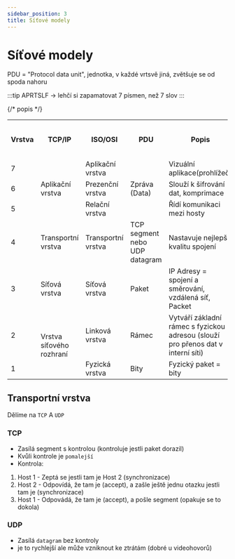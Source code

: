 ```yaml
---
sidebar_position: 3
title: Síťové modely
---
```


# Síťové modely

PDU = "Protocol data unit", jednotka, v každé vrtsvě jiná, zvětšuje se od spoda nahoru


:::tip 
APRTSLF -> lehčí si zapamatovat 7 písmen, než 7 slov 
::: 

<table align="center">
    <tr>
        <th>
            Vrstva
        </th>
        <th>
            TCP/IP
        </th>
        <th>
            ISO/OSI
        </th>
        <th>
           PDU
        </th>
        <th>
           Popis
        </th>
        <th>
           Zařízení, které pracují ve vrstvě
        </th>
    </tr>
  <tr>
    <td>7</td>
    <td rowspan="3">Aplikační vrstva</td>
    <td>Aplikační vrstva</td>
    <td rowspan="3">Zpráva (Data)</td>
    <td>Vizuální aplikace(prohlížeč)</td>  
    <td>PC</td>  
  </tr>
  <tr>
    <td>6</td>
    <td>Prezenční vrstva</td>
    <td>Slouží k šifrování dat, komprimace</td>
    <td>~~~</td>  

  </tr>
  <tr>
    <td>5</td>
    <td>Relační vrstva</td>
    <td>Řídí komunikaci mezi hosty</td>
    <td>~~~</td>  
  </tr>
  <tr>
    <td>4</td>
    <td>Transportní vrstva</td>
    <td>Transportní vrstva</td>
    <td>TCP segment nebo UDP datagram</td>
    <td>Nastavuje nejlepší kvalitu spojení</td> {/* popis */}
    <td>~~~</td>  

  </tr>
  <tr>
    <td>3</td>
    <td>Síťová vrstva</td>
    <td>Síťová vrstva</td>
    <td>Paket</td>
    <td>IP Adresy = spojení a směrování, vzdálená síť, Packet</td>
    <td>Routovací zařízení: Router, L3 Switch</td>
  </tr>
  <tr>
    <td>2</td>
    <td rowspan="2">Vrstva síťového rozhraní</td>
    <td>Linková vrstva</td>
    <td>Rámec</td>
    <td>Vytváří základní rámec s fyzickou adresou (slouží pro přenos dat v interní síti)</td>
    <td>Switch</td>
  </tr>
  <tr>
    <td>1</td>
    <td>Fyzická vrstva</td>
    <td>Bity</td>
    <td>Fyzický paket = bity</td>
    <td>Kabely</td>
  </tr>
</table>

## Transportní vrstva

Dělíme na `TCP` A `UDP` 

### TCP
* Zasílá segment s kontrolou (kontroluje jestli paket dorazil) 
* Kvůli kontrole je `pomalejší`
* Kontrola: 
1. Host 1 - Zeptá se jestli tam je Host 2 (synchronizace)
2. Host 2 - Odpovídá, že tam je (accept), a zašle ještě jednu otazku jestli tam je (synchronizace)
3. Host 1 - Odpovádá, že tam je (accept), a pošle segment
(opakuje se to dokola)


### UDP 
* Zasílá `datagram` bez kontroly
* je to rychlejší ale může vzniknout ke ztrátám (dobré u videohovorů)

